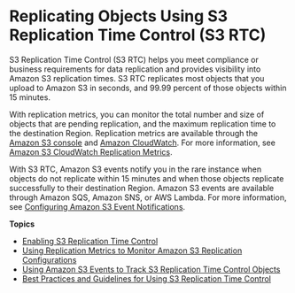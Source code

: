 # Replicating Objects Using S3 Replication Time Control \(S3 RTC\)<a name="replication-time-control"></a>

S3 Replication Time Control \(S3 RTC\) helps you meet compliance or business requirements for data replication and provides visibility into Amazon S3 replication times\. S3 RTC replicates most objects that you upload to Amazon S3 in seconds, and 99\.99 percent of those objects within 15 minutes\. 

With replication metrics, you can monitor the total number and size of objects that are pending replication, and the maximum replication time to the destination Region\. Replication metrics are available through the [Amazon S3 console](https://console.aws.amazon.com/s3/) and [Amazon CloudWatch](https://docs.aws.amazon.com/AmazonCloudWatch/latest/DeveloperGuide/)\. For more information, see [Amazon S3 CloudWatch Replication Metrics](cloudwatch-monitoring.mdx#s3-cloudwatch-replication-metrics)\.

With S3 RTC, Amazon S3 events notify you in the rare instance when objects do not replicate within 15 minutes and when those objects replicate successfully to their destination Region\. Amazon S3 events are available through Amazon SQS, Amazon SNS, or AWS Lambda\. For more information, see [ Configuring Amazon S3 Event Notifications](NotificationHowTo.mdx)\.

**Topics**
+ [Enabling S3 Replication Time Control](enabling-replication-time-control.mdx)
+ [Using Replication Metrics to Monitor Amazon S3 Replication Configurations](using-replication-metrics.mdx)
+ [Using Amazon S3 Events to Track S3 Replication Time Control Objects](using-s3-events-to-track-rtc.mdx)
+ [Best Practices and Guidelines for Using S3 Replication Time Control](rtc-best-practices.mdx)